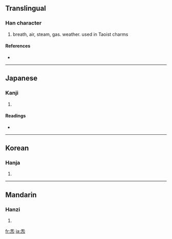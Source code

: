 {{also|氣|气}}
==Translingual==

===Han character===
{{Han char|rn=86|rad=火|as=04|sn=8|four=|canj=一山火 (MUF)}}

# breath, air, steam, gas. weather. used in Taoist charms

====References====
* {{Han ref|kx=0666.270|dkj=18891|dj=1076.040|hdz=32194.080|uh=7081|ud=28801}}

----

==Japanese==

===Kanji===
{{ja-kanji|grade=|rs=火04}}

# {{defn|Japanese}}

====Readings====
* {{ja-readings|on=[[き]] (ki), [[け]] (ke)|kun=}}

----

==Korean==

===Hanja===
{{ko-hanja|hangeul=기|eumhun=|rv=gi|mr=ki|y=ki}}

# {{defn|Korean}}

----

==Mandarin==

===Hanzi===
{{cmn-hanzi|pin=[[gěng]] ([[geng3]]), [[guì]] ([[gui4]]), [[qì]] ([[qi4]])|wg=keng<sup>3</sup>, kuei<sup>4</sup>, ch'i<sup>4</sup>}}

# {{defn|Mandarin}}

[[fr:炁]]
[[ja:炁]]